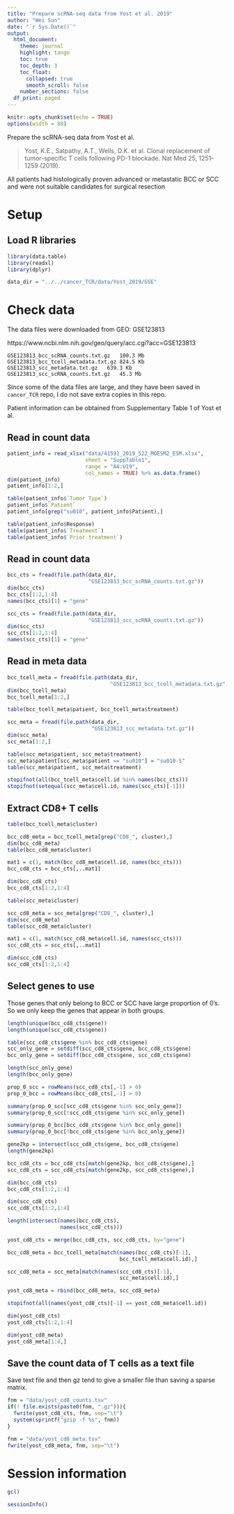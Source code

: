 ```yaml
---
title: "Prepare scRNA-seq data from Yost et al. 2019"
author: "Wei Sun"
date: "`r Sys.Date()`"
output: 
  html_document:
    theme: journal
    highlight: tango
    toc: true
    toc_depth: 3
    toc_float:
      collapsed: true
      smooth_scroll: false
    number_sections: false
  df_print: paged
---
```


```r
knitr::opts_chunk$set(echo = TRUE)
options(width = 80)
```

Prepare the scRNA-seq data from Yost et al.

> Yost, K.E., Satpathy, A.T., Wells, D.K. et al. Clonal replacement of tumor-specific T cells following PD-1 blockade. Nat Med 25, 1251–1259 (2019). 


All patients had histologically proven advanced or metastatic BCC or SCC and were not suitable candidates for surgical resection
 
# Setup

## Load R libraries
```r
library(data.table)
library(readxl)
library(dplyr)

data_dir = "../../cancer_TCR/data/Yost_2019/GSE"
```

# Check data

The data files were downloaded from GEO: GSE123813

https://www.ncbi.nlm.nih.gov/geo/query/acc.cgi?acc=GSE123813

```
GSE123813_bcc_scRNA_counts.txt.gz	100.3 Mb
GSE123813_bcc_tcell_metadata.txt.gz	824.5 Kb
GSE123813_scc_metadata.txt.gz	639.3 Kb
GSE123813_scc_scRNA_counts.txt.gz	45.3 Mb
```

Since some of the data files are large, and they have been saved in ```cancer_TCR``` repo, I do not save extra copies in this repo. 

Patient information can be obtained from Supplementary Table 1 of Yost et al.

## Read in count data
```r
patient_info = read_xlsx("data/41591_2019_522_MOESM2_ESM.xlsx", 
                         sheet = "SuppTable1", 
                         range = "A4:U19", 
                         col_names = TRUE) %>% as.data.frame()
dim(patient_info)
patient_info[1:2,]

table(patient_info$`Tumor Type`)
patient_info$`Patient`
patient_info[grep("su010", patient_info$Patient),]

table(patient_info$Response)
table(patient_info$`Treatment`)
table(patient_info$`Prior treatment`)
```


## Read in count data

```r
bcc_cts = fread(file.path(data_dir, 
                          "GSE123813_bcc_scRNA_counts.txt.gz"))
dim(bcc_cts)
bcc_cts[1:2,1:4]
names(bcc_cts)[1] = "gene"

scc_cts = fread(file.path(data_dir, 
                          "GSE123813_scc_scRNA_counts.txt.gz"))
dim(scc_cts)
scc_cts[1:2,1:4]
names(scc_cts)[1] = "gene"
```

## Read in meta data

```r
bcc_tcell_meta = fread(file.path(data_dir, 
                                 "GSE123813_bcc_tcell_metadata.txt.gz"))
dim(bcc_tcell_meta)
bcc_tcell_meta[1:2,]

table(bcc_tcell_meta$patient, bcc_tcell_meta$treatment)

scc_meta = fread(file.path(data_dir, 
                           "GSE123813_scc_metadata.txt.gz"))
dim(scc_meta)
scc_meta[1:2,]

table(scc_meta$patient, scc_meta$treatment)
scc_meta$patient[scc_meta$patient == "su010"] = "su010-S"
table(scc_meta$patient, scc_meta$treatment)

stopifnot(all(bcc_tcell_meta$cell.id %in% names(bcc_cts)))
stopifnot(setequal(scc_meta$cell.id, names(scc_cts)[-1]))
```


## Extract CD8+ T cells

```r
table(bcc_tcell_meta$cluster)

bcc_cd8_meta = bcc_tcell_meta[grep("CD8_", cluster),]
dim(bcc_cd8_meta)
table(bcc_cd8_meta$cluster)

mat1 = c(1, match(bcc_cd8_meta$cell.id, names(bcc_cts)))
bcc_cd8_cts = bcc_cts[,..mat1]

dim(bcc_cd8_cts)
bcc_cd8_cts[1:2,1:4]

table(scc_meta$cluster)

scc_cd8_meta = scc_meta[grep("CD8_", cluster),]
dim(scc_cd8_meta)
table(scc_cd8_meta$cluster)

mat1 = c(1, match(scc_cd8_meta$cell.id, names(scc_cts)))
scc_cd8_cts = scc_cts[,..mat1]

dim(scc_cd8_cts)
scc_cd8_cts[1:2,1:4]
```

## Select genes to use

Those genes that only belong to BCC or SCC have large proportion of 0's. So we only keep the genes that appear in both groups. 

```r
length(unique(bcc_cd8_cts$gene))
length(unique(scc_cd8_cts$gene))

table(scc_cd8_cts$gene %in% bcc_cd8_cts$gene)
scc_only_gene = setdiff(scc_cd8_cts$gene, bcc_cd8_cts$gene)
bcc_only_gene = setdiff(bcc_cd8_cts$gene, scc_cd8_cts$gene)

length(scc_only_gene)
length(bcc_only_gene)

prop_0_scc = rowMeans(scc_cd8_cts[,-1] > 0)
prop_0_bcc = rowMeans(bcc_cd8_cts[,-1] > 0)

summary(prop_0_scc[scc_cd8_cts$gene %in% scc_only_gene])
summary(prop_0_scc[!scc_cd8_cts$gene %in% scc_only_gene])

summary(prop_0_bcc[bcc_cd8_cts$gene %in% bcc_only_gene])
summary(prop_0_bcc[!bcc_cd8_cts$gene %in% bcc_only_gene])

gene2kp = intersect(scc_cd8_cts$gene, bcc_cd8_cts$gene)
length(gene2kp)

bcc_cd8_cts = bcc_cd8_cts[match(gene2kp, bcc_cd8_cts$gene),]
scc_cd8_cts = scc_cd8_cts[match(gene2kp, scc_cd8_cts$gene),]

dim(bcc_cd8_cts)
bcc_cd8_cts[1:2,1:4]

dim(scc_cd8_cts)
scc_cd8_cts[1:2,1:4]

length(intersect(names(bcc_cd8_cts), 
                 names(scc_cd8_cts)))

yost_cd8_cts = merge(bcc_cd8_cts, scc_cd8_cts, by="gene")

bcc_cd8_meta = bcc_tcell_meta[match(names(bcc_cd8_cts)[-1], 
                                    bcc_tcell_meta$cell.id),]

scc_cd8_meta = scc_meta[match(names(scc_cd8_cts)[-1], 
                                    scc_meta$cell.id),]

yost_cd8_meta = rbind(bcc_cd8_meta, scc_cd8_meta)

stopifnot(all(names(yost_cd8_cts)[-1] == yost_cd8_meta$cell.id))

dim(yost_cd8_cts)
yost_cd8_cts[1:2,1:4]

dim(yost_cd8_meta)
yost_cd8_meta[1:4,]
```


## Save the count data of T cells as a text file

Save text file and then gz tend to give a smaller file than saving a sparse matrix.

```r
fnm = "data/yost_cd8_counts.tsv"
if(! file.exists(paste0(fnm, ".gz"))){
  fwrite(yost_cd8_cts, fnm, sep="\t")
  system(sprintf("gzip -f %s", fnm))
}

fnm = "data/yost_cd8_meta.tsv"
fwrite(yost_cd8_meta, fnm, sep="\t")

```



# Session information
```r
gc()

sessionInfo()
```



